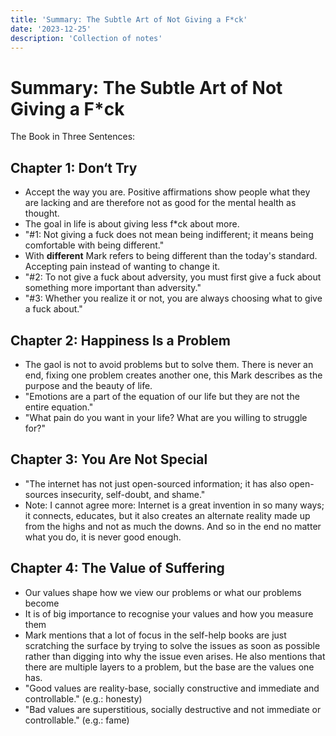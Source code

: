 ```yaml
---
title: 'Summary: The Subtle Art of Not Giving a F*ck'
date: '2023-12-25'
description: 'Collection of notes'
---
```


# Summary: The Subtle Art of Not Giving a F*ck

The Book in Three Sentences: 

## Chapter 1: Don‘t Try
- Accept the way you are. Positive affirmations show people what they are lacking and are therefore not as good for the mental health as thought.
- The goal in life is about giving less f*ck about more. 
- "#1: Not giving a fuck does not mean being indifferent; it means being comfortable with being different." 
- With **different** Mark refers to being different than the today's standard. Accepting pain instead of wanting to change it.
- "#2: To not give a fuck about adversity, you must first give a fuck about something more important than adversity."
- "#3: Whether you realize it or not, you are always choosing what to give a fuck about."

## Chapter 2: Happiness Is a Problem
- The gaol is not to avoid problems but to solve them. There is never an end, fixing one problem creates another one, this Mark describes as the purpose and the beauty of life. 
- "Emotions are a part of the equation of our life but they are not the entire equation." 
- "What pain do you want in your life? What are you willing to struggle for?"

## Chapter 3: You Are Not Special
- "The internet has not just open-sourced information; it has also open-sources insecurity, self-doubt, and shame."
- Note: I cannot agree more: Internet is a great invention in so many ways; it connects, educates, but it also creates an alternate reality made up from the highs and not as much the downs.
And so in the end no matter what you do, it is never good enough.

## Chapter 4: The Value of Suffering
- Our values shape how we view our problems or what our problems become
- It is of big importance to recognise your values and how you measure them
- Mark mentions that a lot of focus in the self-help books are just scratching the surface by trying to solve the issues as soon as possible rather than digging into why the issue even arises.
He also mentions that there are multiple layers to a problem, but the base are the values one has.
- "Good values are reality-base, socially constructive and immediate and controllable." (e.g.: honesty)
- "Bad values are superstitious, socially destructive and not immediate or controllable." (e.g.: fame)